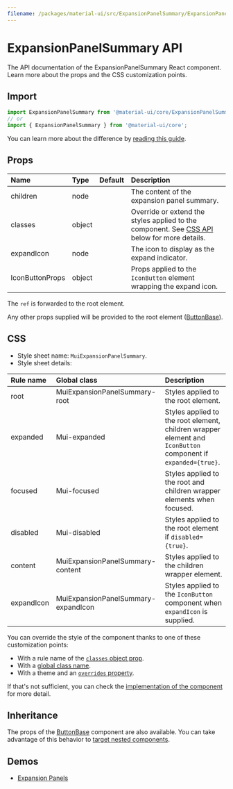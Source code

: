 ```yaml
---
filename: /packages/material-ui/src/ExpansionPanelSummary/ExpansionPanelSummary.js
---
```



<!--- This documentation is automatically generated, do not try to edit it. -->

# ExpansionPanelSummary API

<p className="description">The API documentation of the ExpansionPanelSummary React component. Learn more about the props and the CSS customization points.</p>

## Import

```js
import ExpansionPanelSummary from '@material-ui/core/ExpansionPanelSummary';
// or
import { ExpansionPanelSummary } from '@material-ui/core';
```

You can learn more about the difference by [reading this guide](/guides/minimizing-bundle-size/).



## Props

| Name | Type | Default | Description |
|:-----|:-----|:--------|:------------|
| <span className="prop-name">children</span> | <span className="prop-type">node</span> |  | The content of the expansion panel summary. |
| <span className="prop-name">classes</span> | <span className="prop-type">object</span> |  | Override or extend the styles applied to the component. See [CSS API](#css) below for more details. |
| <span className="prop-name">expandIcon</span> | <span className="prop-type">node</span> |  | The icon to display as the expand indicator. |
| <span className="prop-name">IconButtonProps</span> | <span className="prop-type">object</span> |  | Props applied to the `IconButton` element wrapping the expand icon. |

The `ref` is forwarded to the root element.

Any other props supplied will be provided to the root element ([ButtonBase](/api/button-base/)).

## CSS

- Style sheet name: `MuiExpansionPanelSummary`.
- Style sheet details:

| Rule name | Global class | Description |
|:-----|:-------------|:------------|
| <span className="prop-name">root</span> | <span className="prop-name">MuiExpansionPanelSummary-root</span> | Styles applied to the root element.
| <span className="prop-name">expanded</span> | <span className="prop-name">Mui-expanded</span> | Styles applied to the root element, children wrapper element and `IconButton` component if `expanded={true}`.
| <span className="prop-name">focused</span> | <span className="prop-name">Mui-focused</span> | Styles applied to the root and children wrapper elements when focused.
| <span className="prop-name">disabled</span> | <span className="prop-name">Mui-disabled</span> | Styles applied to the root element if `disabled={true}`.
| <span className="prop-name">content</span> | <span className="prop-name">MuiExpansionPanelSummary-content</span> | Styles applied to the children wrapper element.
| <span className="prop-name">expandIcon</span> | <span className="prop-name">MuiExpansionPanelSummary-expandIcon</span> | Styles applied to the `IconButton` component when `expandIcon` is supplied.

You can override the style of the component thanks to one of these customization points:

- With a rule name of the [`classes` object prop](/customization/components/#overriding-styles-with-classes).
- With a [global class name](/customization/components/#overriding-styles-with-global-class-names).
- With a theme and an [`overrides` property](/customization/globals/#css).

If that's not sufficient, you can check the [implementation of the component](https://github.com/mui-org/material-ui/blob/master/packages/material-ui/src/ExpansionPanelSummary/ExpansionPanelSummary.js) for more detail.

## Inheritance

The props of the [ButtonBase](/api/button-base/) component are also available.
You can take advantage of this behavior to [target nested components](/guides/api/#spread).

## Demos

- [Expansion Panels](/components/expansion-panels/)

